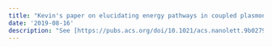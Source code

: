 ```yaml
---
title: "Kevin's paper on elucidating energy pathways in coupled plasmonic-photonic cavities in collaboration with the Goldsmith group at the University of Wisconsin is accepted for publication in Nano Letters"
date: '2019-08-16'
description: "See [https://pubs.acs.org/doi/10.1021/acs.nanolett.9b02796](https://pubs.acs.org/doi/10.1021/acs.nanolett.9b02796)"
---
```

